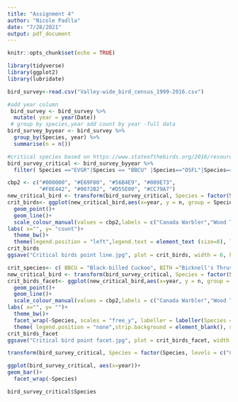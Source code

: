 ```yaml
---
title: "Assignment 4"
author: "Nicole Padlla"
date: "7/28/2021"
output: pdf_document
---
```


```r
knitr::opts_chunk$set(echo = TRUE)
```





```r
library(tidyverse)
library(ggplot2)
library(lubridate)
```


```r
bird_survey<-read.csv("Valley-wide_bird_census_1999-2016.csv")

```


```r
#add year column
 bird_survey <- bird_survey %>% 
  mutate( year = year(Date))
 # group by species,year add count by year -full data
bird_survey_byyear <- bird_survey %>% 
  group_by(Species, year) %>% 
  summarise(n = n())
```

```r
#critical species based on https://www.stateofthebirds.org/2016/resources/species-assessments/
bird_survey_critical <- bird_survey_byyear %>% 
  filter( Species =="EVGR"|Species == "BBCU" |Species=="OSFL"|Species=="BITH"|Species=="WOTH"|Species=="CMWA"|Species =="CAWA")

```




```r
cbp2 <- c("#000000", "#E69F00", "#56B4E9", "#009E73",
          "#F0E442", "#0072B2", "#D55E00", "#CC79A7")
new_critical_bird <- transform(bird_survey_critical, Species = factor(Species, levels = c("CAWA","WOTH","EVGR", "OSFL","BBCU","BITH","CMWA")))
crit_birds<- ggplot(new_critical_bird,aes(x=year, y = n, group = Species, color = Species))+
  geom_point()+
  geom_line()+
  scale_colour_manual(values = cbp2,labels = c("Canada Warbler","Wood Thrush","Evening Grosbeak" ,"Olive-sided Flycatcher","Black-billed Cuckoo","Bicknell's Thrush ","Cape May Warbler"))+
labs( x="", y= "count")+
  theme_bw()+
  theme(legend.position = "left",legend.text = element_text (size=8), legend.title = element_text (size = 10), legend.key.size = unit(.75, "cm"),legend.key = element_rect(color = NA, fill = NA ))
crit_birds
ggsave("Critical birds point line.jpg", plot = crit_birds, width = 6, height = 5.5)

```






```r
crit_species<- c( BBCU = "Black-billed Cuckoo", BITH ="Bicknell's Thrush ", CAWA = "Canada Warbler",CMWA ="Cape May Warbler", EVGR = "Evening Grosbeak",OSFL ="Olive-sided Flycatcher", WOTH = "Wood Thrush")
new_critical_bird <- transform(bird_survey_critical, Species = factor(Species, levels = c("CAWA","WOTH","EVGR","OSFL","BBCU", "BITH","CMWA")))
crit_birds_facet<- ggplot(new_critical_bird,aes(x=year, y = n, group = Species, color = Species))+
  geom_point()+
  geom_line()+
  scale_colour_manual(values = cbp2,labels = c("Canada Warbler","Wood Thrush","Evening Grosbeak" ,"Olive-sided Flycatcher","Black-billed Cuckoo","Bicknell's Thrush ","Cape May Warbler"))+ 
labs( x="", y= "")+
  theme_bw()+
  facet_wrap(~Species, scales = "free_y", labeller = labeller(Species = crit_species), ncol = 1) +
  theme( legend.position = "none",strip.background = element_blank(), strip.placement = "outside",strip.text.x = element_text(size = 10))
crit_birds_facet
ggsave("Critical bird point facet.jpg", plot = crit_birds_facet, width = 4, height = 5.75)
```


```r
transform(bird_survey_critical, Species = factor(Species, levels = c("CAWA","EVGR", "WOTG","BITH", "BBCU","OSFL","CMWA"))))
```



```r
ggplot(bird_survey_critical, aes(x=year))+
geom_bar()+
  facet_wrap(~Species)
```

```r
bird_survey_critical$Species
```

